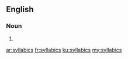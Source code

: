 ==English==

===Noun===
{{head|en}}

# {{plural of|syllabic}}

[[ar:syllabics]]
[[fr:syllabics]]
[[ku:syllabics]]
[[my:syllabics]]